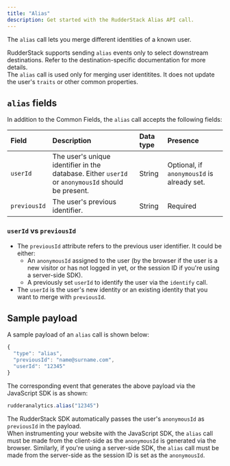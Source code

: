 ```yaml
---
title: "Alias"
description: Get started with the RudderStack Alias API call.
---
```


The `alias` call lets you merge different identities of a known user.

<div class="infoBlock">
RudderStack supports sending <code class="inline-code">alias</code> events only to select downstream destinations. Refer to the <Link to="/destinations/streaming-destinations/">destination-specific documentation</Link> for more details.
</div>

<div class="warningBlock">
The <code class="inline-code">alias</code> call is used only for merging user identitites. It does not update the user's <code class="inline-code">traits</code> or other common properties.
</div>

## `alias` fields

In addition to the <Link to="/event-spec/standard-events/common-fields/">Common Fields</Link>, the `alias` call accepts the following fields:

| Field | Description | Data type | Presence |
| :-----| :-----------| :----------| :---------|
| `userId` | The user's unique identifier in the database. Either `userId` or `anonymousId` should be present. | String | Optional, if `anonymousId` is already set. |
| `previousId` | The user's previous identifier. | String | Required |

### `userId` vs `previousId`

- The `previousId` attribute refers to the previous user identifier. It could be either:
  - An `anonymousId` assigned to the user \(by the browser if the user is a new visitor or has not logged in yet, or the session ID if you're using a server-side SDK\).
  - A previously set `userId` to identify the user via the `identify` call.
- The `userId` is the user's new identity or an existing identity that you want to merge with `previousId`.

## Sample payload

A sample payload of an `alias` call is shown below:

```javascript
{
  "type": "alias",
  "previousId": "name@surname.com",
  "userId": "12345"
}
```

The corresponding event that generates the above payload via the <Link to="/sources/event-streams/sdks/rudderstack-javascript-sdk/">JavaScript SDK</Link> is as shown:

```javascript
rudderanalytics.alias("12345")
```

<div class="infoBlock">
The RudderStack SDK automatically passes the user's <code class="inline-code">anonymousId</code> as <code class="inline-code">previousId</code> in the payload.
</div>

<div class="warningBlock">
When instrumenting your website with the JavaScript SDK, the <code class="inline-code">alias</code> call must be made from the client-side as the <code class="inline-code">anonymousId</code> is generated via the browser. Similarly, if you're using a server-side SDK, the <code class="inline-code">alias</code> call must be made from the server-side as the session ID is set as the <code class="inline-code">anonymousId</code>.
</div>